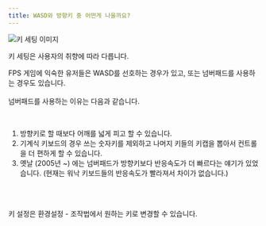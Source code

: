 ```yaml
---
title: WASD와 방향키 중 어떤게 나을까요?
---
```


<Img className="staticImage" src="/images/ingame/img-wasd-or-arrow-keys.png" alt="키 세팅 이미지" />

키 세팅은 사용자의 취향에 따라 다릅니다. 

FPS 게임에 익숙한 유저들은 WASD를 선호하는 경우가 있고, 또는 넘버패드를 사용하는 경우도 있습니다.<br/><br/>
넘버패드를 사용하는 이유는 다음과 같습니다.

<br/>

1. 방향키로 할 때보다 어깨를 넓게 피고 할 수 있습니다.
2. 기계식 키보드의 경우 쓰는 숫자키를 제외하고 나머지 키들의 키캡을 뽑아서 컨트롤을 더 편하게 할 수 있습니다.
3. 옛날 (2005년 ~) 에는 넘버패드가 방향키보다 반응속도가 더 빠르다는 얘기가 있었습니다. (현재는 워낙 키보드들의 반응속도가 빨라져서 차이가 없습니다.) 

<br/><br/>

키 설정은 환경설정 - 조작법에서 원하는 키로 변경할 수 있습니다.